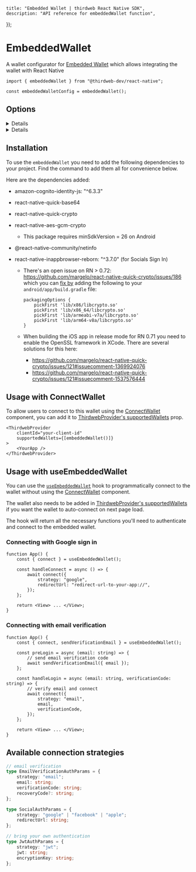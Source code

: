 
	title: "Embedded Wallet | thirdweb React Native SDK",
	description: "API reference for embeddedWallet function",
});

<WalletsBreadcrumb name="Embedded Wallet" slug="embedded-wallet" />

# EmbeddedWallet

A wallet configurator for [Embedded Wallet](/wallets/embedded-wallet/overview) which allows integrating the wallet with React Native

```tsx
import { embeddedWallet } from "@thirdweb-dev/react-native";

const embeddedWalletConfig = embeddedWallet();
```

<CustomizeWalletConfigurator
	config="embeddedWalletConfig"
	configurator="embeddedWallet"
	connectUI="embeddedWalletConnectUI"
	selectUI="embeddedWalletSelectUI"
/>

## Options

<Details summary="auth" tags={['Optional']}>

Whether to show the Sign In with different providers.

To use this feature you will need to enable the `Embedded Wallets` service for your `clientId`
in your [Dashboard Settings](https://thirdweb.com/dashboard/settings) and you will need to allowlist
your app's `redirectUrl` (more on this below).

`redirectUrl`: The `redirectUrl` must be a deeplink your app supports. This
is going to be used to redirect back from the browser when using socials sign in options (Google, Apple, etc).

We wrote [a short guide](/react-native/v0/faq) to help you enable deep links support in your mobile app.

```ts
embeddedWallet({
	auth: {
		options: ["email", "google", "apple", "facebook"],
		redirectUrl: "deep-link-to-your-app://",
	},
});
```

</Details>

<Details summary="walletConnectReceiver" tags={["Optional"]}>

Allows your wallet to be connected to an external applicatoin via WalletConnect.

Defaults to `undefined`.

```
export type WalletConnectReceiverConfig = {
  walletConnectReceiver?:
    | {
        walletConnectWalletMetadata?: WCMetadata;
        walletConnectV2ProjectId?: string;
        walletConnectV2RelayUrl?: string;
      }
    | true;
};
```

</Details>

## Installation

To use the `embeddedWallet` you need to add the following dependencies to your project. Find the
command to add them all for convenience below.

<InstallTabs
	thirdwebInstallSupported
	npm="npm i amazon-cognito-identity-js@6.3.3 react-native-quick-base64 react-native-quick-crypto react-native-aes-gcm-crypto @react-native-community/netinfo react-native-inappbrowser-reborn@3.7.0"
	yarn="yarn add amazon-cognito-identity-js@6.3.3 react-native-quick-base64 react-native-quick-crypto react-native-aes-gcm-crypto @react-native-community/netinfo react-native-inappbrowser-reborn@3.7.0"
	pnpm="pnpm i amazon-cognito-identity-js@6.3.3 react-native-quick-base64 react-native-quick-crypto react-native-aes-gcm-crypto @react-native-community/netinfo react-native-inappbrowser-reborn@3.7.0"
/>

Here are the dependencies added:

- amazon-cognito-identity-js: "^6.3.3"
- react-native-quick-base64
- react-native-quick-crypto
- react-native-aes-gcm-crypto
  - This package requires minSdkVersion = 26 on Android
- @react-native-community/netinfo
- react-native-inappbrowser-reborn: "^3.7.0" (for Socials Sign In)

  - There's an open issue on RN > 0.72: https://github.com/margelo/react-native-quick-crypto/issues/186 which you can [fix by](https://github.com/margelo/react-native-quick-crypto/issues/186#issuecomment-1663666739) adding the following to your `android/app/build.gradle` file:

    ```
    packagingOptions {
        pickFirst 'lib/x86/libcrypto.so'
        pickFirst 'lib/x86_64/libcrypto.so'
        pickFirst 'lib/armeabi-v7a/libcrypto.so'
        pickFirst 'lib/arm64-v8a/libcrypto.so'
    }
    ```

  - When building the iOS app in release mode for RN 0.71 you need to enable the OpenSSL framework in XCode. There are several solutions for this here:
    - https://github.com/margelo/react-native-quick-crypto/issues/121#issuecomment-1369924076
    - https://github.com/margelo/react-native-quick-crypto/issues/121#issuecomment-1537576444

## Usage with ConnectWallet

To allow users to connect to this wallet using the [ConnectWallet](/react-native/v0/connecting-wallets#connect-wallet) component, you can add it to [ThirdwebProvider's supportedWallets](/react-native/v0/connecting-wallets#supported-wallets) prop.

```tsx
<ThirdwebProvider
	clientId="your-client-id"
	supportedWallets={[embeddedWallet()]}
>
	<YourApp />
</ThirdwebProvider>
```

## Usage with useEmbeddedWallet

You can use the [`useEmbeddedWallet`](/references/react-native/v0/useEmbeddedWallet) hook to programmatically connect to the wallet without using the [ConnectWallet](/react-native/v0/connecting-wallets#connect-wallet) component.

The wallet also needs to be added in [ThirdwebProvider's supportedWallets](/react-native/v0/connecting-wallets#supported-wallets) if you want the wallet to auto-connect on next page load.

The hook will return all the necessary functions you'll need to authenticate and connect to the embedded wallet.

### Connecting with Google sign in

```tsx
function App() {
	const { connect } = useEmbeddedWallet();

	const handleConnect = async () => {
		await connect({
			strategy: "google",
			redirectUrl: "redirect-url-to-your-app://",
		});
	};

	return <View> ... </View>;
}
```

### Connecting with email verification

```tsx
function App() {
	const { connect, sendVerificationEmail } = useEmbeddedWallet();

	const preLogin = async (email: string) => {
		// send email verification code
		await sendVerificationEmail({ email });
	};

	const handleLogin = async (email: string, verificationCode: string) => {
		// verify email and connect
		await connect({
			strategy: "email",
			email,
			verificationCode,
		});
	};

	return <View> ... </View>;
}
```

## Available connection strategies

```ts
// email verification
type EmailVerificationAuthParams = {
	strategy: "email";
	email: string;
	verificationCode: string;
	recoveryCode?: string;
};

type SocialAuthParams = {
	strategy: "google" | "facebook" | "apple";
	redirectUrl: string;
};

// bring your own authentication
type JwtAuthParams = {
	strategy: "jwt";
	jwt: string;
	encryptionKey: string;
};
```
